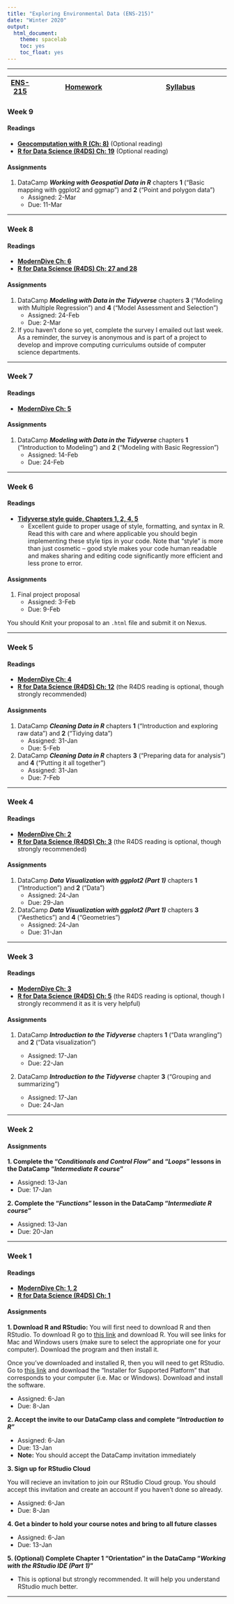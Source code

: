 ```yaml
---
title: "Exploring Environmental Data (ENS-215)"
date: "Winter 2020"
output:
  html_document:
    theme: spacelab
    toc: yes
    toc_float: yes
---
```



***
|  [ENS-215](https://stahlm.github.io/ENS_215/Winter_2020/Home.html) | [Homework](https://stahlm.github.io/ENS_215/Winter_2020/HW.html) | [Syllabus](https://stahlm.github.io/ENS_215/Winter_2020/Syllabus.html) |
|---|------------|-----------|



### Week 9
#### Readings
* [**Geocomputation with R (Ch: 8)**](https://geocompr.robinlovelace.net/adv-map.html) (Optional reading)
* [**R for Data Science (R4DS) Ch: 19**](https://r4ds.had.co.nz) (Optional reading)

#### Assignments 
1. DataCamp **_Working with Geospatial Data in R_** chapters **1** ("Basic mapping with ggplot2 and ggmap") and **2** ("Point and polygon data")
    + Assigned: 2-Mar
    + Due: 11-Mar


***


### Week 8
#### Readings
* [**ModernDive Ch: 6**](https://moderndive.com/)
* [**R for Data Science (R4DS) Ch: 27 and 28**](https://r4ds.had.co.nz)

#### Assignments 
1. DataCamp **_Modeling with Data in the Tidyverse_** chapters **3** ("Modeling with Multiple Regression
") and **4** ("Model Assessment and Selection")
    + Assigned: 24-Feb
    + Due: 2-Mar
    
2. If you haven't done so yet, complete the survey I emailed out last week.  As a reminder, the survey is anonymous and is part of a project to develop and improve computing curriculums outside of computer science departments.  



***
### Week 7
#### Readings
* [**ModernDive Ch: 5**](https://moderndive.com/)

#### Assignments 
1. DataCamp **_Modeling with Data in the Tidyverse_** chapters **1** ("Introduction to Modeling") and **2** ("Modeling with Basic Regression")
    + Assigned: 14-Feb
    + Due: 24-Feb

***

### Week 6
#### Readings
* [**Tidyverse style guide, Chapters 1, 2, 4, 5**](https://style.tidyverse.org/)
    + Excellent guide to proper usage of style, formatting, and syntax in R.  Read this with care and where applicable you should begin implementing these style tips in your code.  Note that "style" is more than just cosmetic -- good style makes your code human readable and makes sharing and editing code significantly more efficient and less prone to error.  

#### Assignments 
1. Final project proposal
    + Assigned: 3-Feb
    + Due: 9-Feb  
    
You should Knit your proposal to an `.html` file and submit it on Nexus.  


***
### Week 5
#### Readings
* [**ModernDive Ch: 4**](https://moderndive.com/)
* [**R for Data Science (R4DS) Ch: 12**](https://r4ds.had.co.nz/) (the R4DS reading is optional, though strongly recommended) 

#### Assignments 
1. DataCamp **_Cleaning Data in R_** chapters **1** ("Introduction and exploring raw data") and **2** ("Tidying data")
    + Assigned: 31-Jan
    + Due: 5-Feb
    
2. DataCamp **_Cleaning Data in R_** chapters **3** ("Preparing data for analysis") and **4** ("Putting it all together")
    + Assigned: 31-Jan
    + Due: 7-Feb


***
### Week 4
#### Readings
* [**ModernDive Ch: 2**](https://moderndive.com/)
* [**R for Data Science (R4DS) Ch: 3**](https://r4ds.had.co.nz/) (the R4DS reading is optional, though strongly recommended) 

#### Assignments 
1. DataCamp **_Data Visualization with ggplot2 (Part 1)_** chapters **1** ("Introduction") and **2** ("Data")
    + Assigned: 24-Jan
    + Due: 29-Jan
  
2. DataCamp **_Data Visualization with ggplot2 (Part 1)_** chapters **3** ("Aesthetics") and **4** ("Geometries")
    + Assigned: 24-Jan
    + Due: 31-Jan

***

### Week 3
#### Readings
* [**ModernDive Ch: 3**](https://moderndive.com/)
* [**R for Data Science (R4DS) Ch: 5**](https://r4ds.had.co.nz/) (the R4DS reading is optional, though I strongly recommend it as it is very helpful) 

#### Assignments
1. DataCamp **_Introduction to the Tidyverse_** chapters **1** ("Data wrangling") and **2** ("Data visualization")

    + Assigned: 17-Jan
    + Due: 22-Jan

2. DataCamp **_Introduction to the Tidyverse_** chapter **3** ("Grouping and summarizing")

    + Assigned: 17-Jan
    + Due: 24-Jan
  
***


### Week 2

#### Assignments
**1. Complete the "_Conditionals and Control Flow_" and "_Loops_" lessons in the DataCamp "_Intermediate R course_" **  

  + Assigned: 13-Jan
  + Due: 17-Jan 
  
**2. Complete the "_Functions_" lesson in the DataCamp "_Intermediate R course_" **

  + Assigned: 13-Jan
  + Due: 20-Jan


***

### Week 1
#### Readings
* [**ModernDive Ch: 1, 2**](https://moderndive.com/)
* [**R for Data Science (R4DS) Ch: 1**](https://r4ds.had.co.nz/)  


#### Assignments
**1. Download R and RStudio:**
You will first need to download R and then RStudio.  To download R go to [this link](https://cran.rstudio.com/) and download R.  You will see links for Mac and Windows users (make sure to select the appropriate one for your computer).  Download the program and then install it.

Once you've downloaded and installed R, then you will need to get RStudio.  Go to [this link](https://www.rstudio.com/products/rstudio/download/#download) and download the "Installer for Supported Platform" that corresponds to your computer (i.e. Mac or Windows).  Download and install the software.

  + Assigned: 6-Jan
  + Due: 8-Jan  

**2. Accept the invite to our DataCamp class and complete "_Introduction to R_"**  

  + Assigned: 6-Jan
  + Due: 13-Jan
  + **Note:** You should accept the DataCamp invitation immediately 

**3. Sign up for RStudio Cloud**  

You will recieve an invitation to join our RStudio Cloud group.  You should accept this invitation and create an account if you haven't done so already.  

  + Assigned: 6-Jan
  + Due: 8-Jan
  
**4.  Get a binder to hold your course notes and bring to all future classes**  

  + Assigned: 6-Jan
  + Due: 13-Jan


**5. (Optional) Complete Chapter 1 "Orientation" in the DataCamp "_Working with the RStudio IDE (Part 1)_"**

  + This is optional but strongly recommended.  It will help you understand RStudio much better.

***
